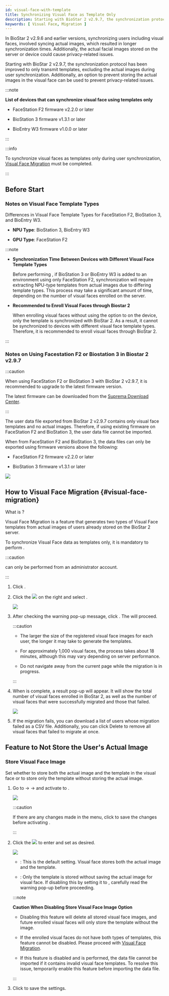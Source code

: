 ```yaml
---
id: visual-face-with-template
title: Synchronizing Visual Face as Template Only
description: Starting with BioStar 2 v2.9.7, the synchronization protocol has been improved to only transmit templates, excluding the actual images during user synchronization. Additionally, an option to prevent storing the actual images in the visual face can be used to prevent privacy-related issues.
keywords: [ Visual Face, Migration ]
---
```


In BioStar 2 v2.9.6 and earlier versions, synchronizing users including visual faces, involved syncing actual images, which resulted in longer synchronization times. Additionally, the actual facial images stored on the server or device could cause privacy-related issues.

Starting with BioStar 2 v2.9.7, the synchronization protocol has been improved to only transmit templates, excluding the actual images during user synchronization. Additionally, an option to prevent storing the actual images in the visual face can be used to prevent privacy-related issues.

:::note

**List of devices that can synchronize visual face using templates only**

* FaceStation F2 firmware v2.2.0 or later

* BioStation 3 firmware v1.3.1 or later

* BioEntry W3 firmware v1.0.0 or later

:::

:::info

To synchronize visual faces as templates only during user synchronization, [Visual Face Migration](#visual-face-migration) must be completed.

:::

## Before Start


<DocumentA />

### Notes on Visual Face Template Types

Differences in Visual Face Template Types for FaceStation F2, BioStation 3, and BioEntry W3.

* **NPU Type**: BioStation 3, BioEntry W3

* **GPU Type**: FaceStation F2

:::note

*  **Synchronization Time Between Devices with Different Visual Face Template Types**

    Before performing <Cmd sid="user.list.visualFaceMigration.title" />, if BioStation 3 or BioEntry W3 is added to an environment using only FaceStation F2, synchronization will require extracting NPU-type templates from actual images due to differing template types. This process may take a significant amount of time, depending on the number of visual faces enrolled on the server.

* **Recommended to Enroll Visual Faces through Biostar 2**

    When enrolling visual faces without using the option to <Cmd sid="device.info.storeVisualFaceImage" /> on the device, only the template is synchronized with BioStar 2. As a result, it cannot be synchronized to devices with different visual face template types. Therefore, it is recommended to enroll visual faces through BioStar 2.

:::

### Notes on Using Facestation F2 or Biostation 3 in Biostar 2 v2.9.7

:::caution

When using FaceStation F2 or BioStation 3 with BioStar 2 v2.9.7, it is recommended to upgrade to the latest firmware version.

The latest firmware can be downloaded from the [Suprema Download Center](https://download.supremainc.com).

:::

The user data file exported from BioStar 2 v2.9.7 contains only visual face templates and no actual images. Therefore, if using existing firmware on FaceStation F2 and BioStation 3, the user data file cannot be imported.

When <Cmd sid="menu.dataExport" /> from FaceStation F2 and BioStation 3, the data files can only be exported using firmware versions above the following:

* FaceStation F2 firmware v2.2.0 or later

* BioStation 3 firmware v1.3.1 or later

<Image src='/img/biostar-data-file-export.png' className='none' caption />

## How to Visual Face Migration {#visual-face-migration}

What is <Cmd sid="user.list.visualFaceMigration.title" />?

Visual Face Migration is a feature that generates two types of Visual Face templates from actual images of users already stored on the BioStar 2 server.

To synchronize Visual Face data as templates only, it is mandatory to perform <Cmd sid="user.list.visualFaceMigration.title" />.

:::caution

<Cmd sid="user.list.visualFaceMigration.title" /> can only be performed from an administrator account.

:::

1. Click <Cmd sid="common.gnb.user" />.

1. Click the <Image src='/img/common/ico-user-option.png' ico /> on the right and select <Cmd sid="user.list.visualFaceMigration.title" />.

    <Image src='/img/biostar-297-visual-face-migration-1.png' caption />

1. After checking the warning pop-up message, click <Cmd sid="button.continue" />. The <Cmd sid="user.list.visualFaceMigration.title" /> will proceed.

    :::caution

    * The larger the size of the registered visual face images for each user, the longer it may take to generate the templates.

    * For approximately 1,000 visual faces, the process takes about 18 minutes, although this may vary depending on server performance.

    * Do not navigate away from the current page while the migration is in progress.

    :::

1. When <Cmd sid="user.list.visualFaceMigration.title" /> is complete, a result pop-up will appear. It will show the total number of visual faces enrolled in BioStar 2, as well as the number of visual faces that were successfully migrated and those that failed.

    <Image src='/img/biostar-297-visual-face-migration-2.png' className='none' caption />

1. If the migration fails, you can download a list of users whose migration failed as a CSV file. Additionally, you can click <Cmd>Delete</Cmd> to remove all visual faces that failed to migrate at once.

## Feature to Not Store the User's Actual Image

### Store Visual Face Image

Set whether to store both the actual image and the template in the visual face or to store only the template without storing the actual image.

1. Go to <Cmd sid="common.setting" /> → <Cmd sid="common.server" /> → <Cmd sid="settings.expertSettings.title" /> and activate <Cmd sid="settings.expertSettings.enableOptionLabel" /> to <Cmd sid="common.use" />.

    <Image src='/img/biostar-297-expert-setting-1.png' caption />

    :::caution

    If there are any changes made in the <Cmd sid="common.server" /> menu, click <Cmd sid="button.apply" /> to save the changes before activating <Cmd sid="settings.expertSettings.enableOptionLabel" />.

    :::

1. Click the <Image src='/img/ico-expert-setting.png' ico /> to enter <Cmd sid="settings.expertSettings.detail.title" /> and set <Cmd sid="settings.expertSettings.detail.storeVisualFaceImageOptionLabel" /> as desired.

    <Image src='/img/biostar-297-expert-setting-2.png' caption />

    * <Cmd sid="common.use" />: This is the default setting. Visual face stores both the actual image and the template.

    * <Cmd sid="common.notUse" />: Only the template is stored without saving the actual image for visual face. If disabling this by setting it to <Cmd sid="common.notUse" />, carefully read the warning pop-up before proceeding.

    :::note

    **Caution When Disabling Store Visual Face Image Option**
    
    * Disabling this feature will delete all stored visual face images, and future enrolled visual faces will only store the template without the image.

    * If the enrolled visual faces do not have both types of templates, this feature cannot be disabled. Please proceed with [Visual Face Migration](#visual-face-migration).

    * If this feature is disabled and <Cmd sid="menu.dataImport" /> is performed, the data file cannot be imported if it contains invalid visual face templates. To resolve this issue, temporarily enable this feature before importing the data file.

    :::

1. Click <Cmd sid="button.apply" /> to save the settings.